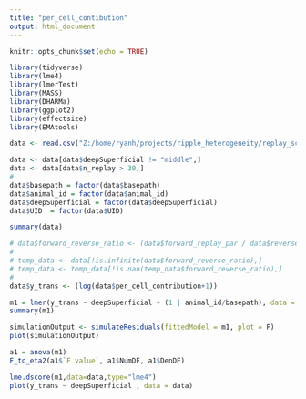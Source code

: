 ```yaml
---
title: "per_cell_contibution"
output: html_document
---
```


```r
knitr::opts_chunk$set(echo = TRUE)
```

```r

library(tidyverse)
library(lme4)
library(lmerTest)
library(MASS)
library(DHARMa)
library(ggplot2)
library(effectsize)
library(EMAtools)

```


```r
data <- read.csv("Z:/home/ryanh/projects/ripple_heterogeneity/replay_score_reduction.csv")

data <- data[data$deepSuperficial != "middle",]
data <- data[data$n_replay > 30,]
# 
data$basepath = factor(data$basepath)
data$animal_id = factor(data$animal_id)
data$deepSuperficial = factor(data$deepSuperficial)
data$UID  = factor(data$UID)

summary(data)
```



```r

# data$forward_reverse_ratio <- (data$forward_replay_par / data$reverse_replay_par)
# 
# temp_data <- data[!is.infinite(data$forward_reverse_ratio),]
# temp_data <- temp_data[!is.nan(temp_data$forward_reverse_ratio),]
# 
data$y_trans <- (log(data$per_cell_contribution+1))

m1 = lmer(y_trans ~ deepSuperficial + (1 | animal_id/basepath), data = data,REML=FALSE)
summary(m1)

simulationOutput <- simulateResiduals(fittedModel = m1, plot = F)
plot(simulationOutput)

a1 = anova(m1)
F_to_eta2(a1$`F value`, a1$NumDF, a1$DenDF)

lme.dscore(m1,data=data,type="lme4")
plot(y_trans ~ deepSuperficial , data = data)

```